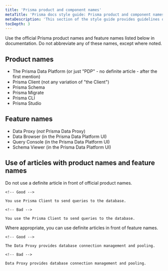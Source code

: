 ```yaml
---
title: 'Prisma product and component names'
metaTitle: 'Prisma docs style guide: Prisma product and component names'
metaDescription: 'This section of the style guide provides guidelines on how to refer to Prisma products and components.'
tocDepth: 3
---
```


Use the official Prisma product names and feature names listed below in documentation. Do not abbreviate any of these names, except where noted.

## Product names

- The Prisma Data Platform (or just "PDP" - no definite article - after the first mention)
- Prisma Client (not any variation of "the Client")
- Prisma Schema
- Prisma Migrate
- Prisma CLI
- Prisma Studio

## Feature names

- Data Proxy (_not_ Prisma Data Proxy)
- Data Browser (in the Prisma Data Platform UI)
- Query Console (in the Prisma Data Platform UI)
- Schema Viewer (in the Prisma Data Platform UI)

## Use of articles with product names and feature names

Do not use a definite article in front of official product names.

```
<!-- Good -->

You use Prisma Client to send queries to the database.

<!-- Bad -->

You use the Prisma Client to send queries to the database.

```

Where appropriate, you can use definite articles in front of feature names.

```
<!-- Good -->

The Data Proxy provides database connection management and pooling.

<!-- Bad -->

Data Proxy provides database connection management and pooling.

```
